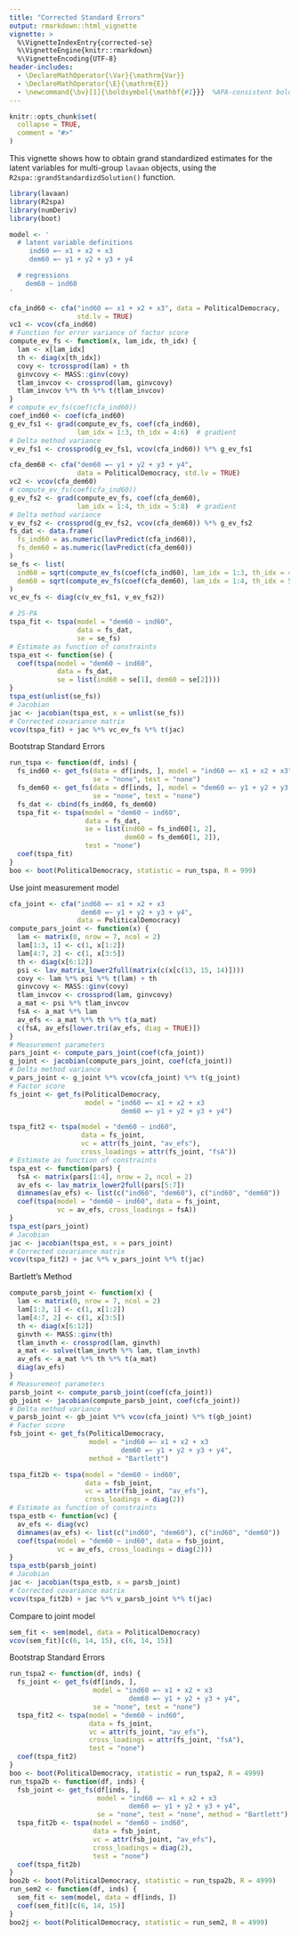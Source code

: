 ```yaml
---
title: "Corrected Standard Errors"
output: rmarkdown::html_vignette
vignette: >
  %\VignetteIndexEntry{corrected-se}
  %\VignetteEngine{knitr::rmarkdown}
  %\VignetteEncoding{UTF-8}
header-includes:
  - \DeclareMathOperator{\Var}{\mathrm{Var}}
  - \DeclareMathOperator{\E}{\mathrm{E}}
  - \newcommand{\bv}[1]{\boldsymbol{\mathbf{#1}}}  %APA-consistent bold
---
```


```r
knitr::opts_chunk$set(
  collapse = TRUE,
  comment = "#>"
)
```

This vignette shows how to obtain grand standardized estimates for the latent variables for multi-group `lavaan` objects, using the `R2spa::grandStandardizdSolution()` function.

```r
library(lavaan)
library(R2spa)
library(numDeriv)
library(boot)
```

```r
model <- ' 
  # latent variable definitions
     ind60 =~ x1 + x2 + x3
     dem60 =~ y1 + y2 + y3 + y4

  # regressions
    dem60 ~ ind60
'
```

```r
cfa_ind60 <- cfa("ind60 =~ x1 + x2 + x3", data = PoliticalDemocracy,
                 std.lv = TRUE)
vc1 <- vcov(cfa_ind60)
# Function for error variance of factor score
compute_ev_fs <- function(x, lam_idx, th_idx) {
  lam <- x[lam_idx]
  th <- diag(x[th_idx])
  covy <- tcrossprod(lam) + th
  ginvcovy <- MASS::ginv(covy)
  tlam_invcov <- crossprod(lam, ginvcovy)
  tlam_invcov %*% th %*% t(tlam_invcov)
}
# compute_ev_fs(coef(cfa_ind60))
coef_ind60 <- coef(cfa_ind60)
g_ev_fs1 <- grad(compute_ev_fs, coef(cfa_ind60),
                 lam_idx = 1:3, th_idx = 4:6)  # gradient
# Delta method variance
v_ev_fs1 <- crossprod(g_ev_fs1, vcov(cfa_ind60)) %*% g_ev_fs1

cfa_dem60 <- cfa("dem60 =~ y1 + y2 + y3 + y4",
                 data = PoliticalDemocracy, std.lv = TRUE)
vc2 <- vcov(cfa_dem60)
# compute_ev_fs(coef(cfa_ind60))
g_ev_fs2 <- grad(compute_ev_fs, coef(cfa_dem60),
                 lam_idx = 1:4, th_idx = 5:8)  # gradient
# Delta method variance
v_ev_fs2 <- crossprod(g_ev_fs2, vcov(cfa_dem60)) %*% g_ev_fs2
fs_dat <- data.frame(
  fs_ind60 = as.numeric(lavPredict(cfa_ind60)),
  fs_dem60 = as.numeric(lavPredict(cfa_dem60))
)
se_fs <- list(
  ind60 = sqrt(compute_ev_fs(coef(cfa_ind60), lam_idx = 1:3, th_idx = 4:6)),
  dem60 = sqrt(compute_ev_fs(coef(cfa_dem60), lam_idx = 1:4, th_idx = 5:8))
)
vc_ev_fs <- diag(c(v_ev_fs1, v_ev_fs2))
```

```r
# 2S-PA
tspa_fit <- tspa(model = "dem60 ~ ind60", 
                 data = fs_dat, 
                 se = se_fs)
# Estimate as function of constraints
tspa_est <- function(se) {
  coef(tspa(model = "dem60 ~ ind60", 
            data = fs_dat, 
            se = list(ind60 = se[1], dem60 = se[2])))
}
tspa_est(unlist(se_fs))
# Jacobian
jac <- jacobian(tspa_est, x = unlist(se_fs))
# Corrected covariance matrix
vcov(tspa_fit) + jac %*% vc_ev_fs %*% t(jac)
```

Bootstrap Standard Errors

```r
run_tspa <- function(df, inds) {
  fs_ind60 <- get_fs(data = df[inds, ], model = "ind60 =~ x1 + x2 + x3", 
                     se = "none", test = "none")
  fs_dem60 <- get_fs(data = df[inds, ], model = "dem60 =~ y1 + y2 + y3 + y4",
                     se = "none", test = "none")
  fs_dat <- cbind(fs_ind60, fs_dem60)
  tspa_fit <- tspa(model = "dem60 ~ ind60", 
                   data = fs_dat, 
                   se = list(ind60 = fs_ind60[1, 2],
                             dem60 = fs_dem60[1, 2]),
                   test = "none")
  coef(tspa_fit)
}
boo <- boot(PoliticalDemocracy, statistic = run_tspa, R = 999)
```

Use joint measurement model

```r
cfa_joint <- cfa("ind60 =~ x1 + x2 + x3
                  dem60 =~ y1 + y2 + y3 + y4",
                 data = PoliticalDemocracy)
compute_pars_joint <- function(x) {
  lam <- matrix(0, nrow = 7, ncol = 2)
  lam[1:3, 1] <- c(1, x[1:2])
  lam[4:7, 2] <- c(1, x[3:5])
  th <- diag(x[6:12])
  psi <- lav_matrix_lower2full(matrix(c(x[c(13, 15, 14)])))
  covy <- lam %*% psi %*% t(lam) + th
  ginvcovy <- MASS::ginv(covy)
  tlam_invcov <- crossprod(lam, ginvcovy)
  a_mat <- psi %*% tlam_invcov
  fsA <- a_mat %*% lam
  av_efs <- a_mat %*% th %*% t(a_mat)
  c(fsA, av_efs[lower.tri(av_efs, diag = TRUE)])
}
# Measurement parameters
pars_joint <- compute_pars_joint(coef(cfa_joint))
g_joint <- jacobian(compute_pars_joint, coef(cfa_joint))
# Delta method variance
v_pars_joint <- g_joint %*% vcov(cfa_joint) %*% t(g_joint)
# Factor score
fs_joint <- get_fs(PoliticalDemocracy,
                   model = "ind60 =~ x1 + x2 + x3
                            dem60 =~ y1 + y2 + y3 + y4")
```

```r
tspa_fit2 <- tspa(model = "dem60 ~ ind60",
                  data = fs_joint,
                  vc = attr(fs_joint, "av_efs"),
                  cross_loadings = attr(fs_joint, "fsA"))
# Estimate as function of constraints
tspa_est <- function(pars) {
  fsA <- matrix(pars[1:4], nrow = 2, ncol = 2)
  av_efs <- lav_matrix_lower2full(pars[5:7])
  dimnames(av_efs) <- list(c("ind60", "dem60"), c("ind60", "dem60"))
  coef(tspa(model = "dem60 ~ ind60", data = fs_joint,
            vc = av_efs, cross_loadings = fsA))
}
tspa_est(pars_joint)
# Jacobian
jac <- jacobian(tspa_est, x = pars_joint)
# Corrected covariance matrix
vcov(tspa_fit2) + jac %*% v_pars_joint %*% t(jac)
```

Bartlett's Method

```r
compute_parsb_joint <- function(x) {
  lam <- matrix(0, nrow = 7, ncol = 2)
  lam[1:3, 1] <- c(1, x[1:2])
  lam[4:7, 2] <- c(1, x[3:5])
  th <- diag(x[6:12])
  ginvth <- MASS::ginv(th)
  tlam_invth <- crossprod(lam, ginvth)
  a_mat <- solve(tlam_invth %*% lam, tlam_invth)
  av_efs <- a_mat %*% th %*% t(a_mat)
  diag(av_efs)
}
# Measurement parameters
parsb_joint <- compute_parsb_joint(coef(cfa_joint))
gb_joint <- jacobian(compute_parsb_joint, coef(cfa_joint))
# Delta method variance
v_parsb_joint <- gb_joint %*% vcov(cfa_joint) %*% t(gb_joint)
# Factor score
fsb_joint <- get_fs(PoliticalDemocracy,
                    model = "ind60 =~ x1 + x2 + x3
                            dem60 =~ y1 + y2 + y3 + y4",
                    method = "Bartlett")
```

```r
tspa_fit2b <- tspa(model = "dem60 ~ ind60",
                   data = fsb_joint,
                   vc = attr(fsb_joint, "av_efs"),
                   cross_loadings = diag(2))
# Estimate as function of constraints
tspa_estb <- function(vc) {
  av_efs <- diag(vc)
  dimnames(av_efs) <- list(c("ind60", "dem60"), c("ind60", "dem60"))
  coef(tspa(model = "dem60 ~ ind60", data = fsb_joint,
            vc = av_efs, cross_loadings = diag(2)))
}
tspa_estb(parsb_joint)
# Jacobian
jac <- jacobian(tspa_estb, x = parsb_joint)
# Corrected covariance matrix
vcov(tspa_fit2b) + jac %*% v_parsb_joint %*% t(jac)
```

Compare to joint model

```r
sem_fit <- sem(model, data = PoliticalDemocracy)
vcov(sem_fit)[c(6, 14, 15), c(6, 14, 15)]
```

Bootstrap Standard Errors

```r
run_tspa2 <- function(df, inds) {
  fs_joint <- get_fs(df[inds, ],
                     model = "ind60 =~ x1 + x2 + x3
                              dem60 =~ y1 + y2 + y3 + y4",
                     se = "none", test = "none")
  tspa_fit2 <- tspa(model = "dem60 ~ ind60",
                    data = fs_joint,
                    vc = attr(fs_joint, "av_efs"),
                    cross_loadings = attr(fs_joint, "fsA"),
                    test = "none")
  coef(tspa_fit2)
}
boo <- boot(PoliticalDemocracy, statistic = run_tspa2, R = 4999)
run_tspa2b <- function(df, inds) {
  fsb_joint <- get_fs(df[inds, ],
                      model = "ind60 =~ x1 + x2 + x3
                              dem60 =~ y1 + y2 + y3 + y4",
                      se = "none", test = "none", method = "Bartlett")
  tspa_fit2b <- tspa(model = "dem60 ~ ind60",
                     data = fsb_joint,
                     vc = attr(fsb_joint, "av_efs"),
                     cross_loadings = diag(2),
                     test = "none")
  coef(tspa_fit2b)
}
boo2b <- boot(PoliticalDemocracy, statistic = run_tspa2b, R = 4999)
run_sem2 <- function(df, inds) {
  sem_fit <- sem(model, data = df[inds, ])
  coef(sem_fit)[c(6, 14, 15)]
}
boo2j <- boot(PoliticalDemocracy, statistic = run_sem2, R = 4999)
```
